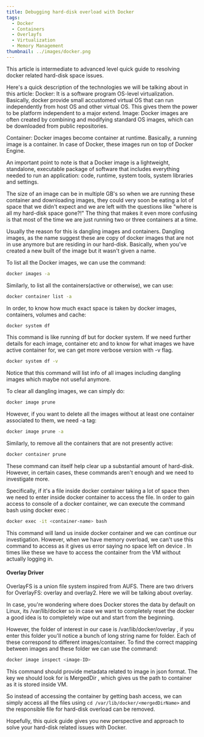 ```yaml
---
title: Debugging hard-disk overload with Docker
tags:
  - Docker
  - Containers
  - Overlayfs
  - Virtualization
  - Memory Management
thumbnail: ../images/docker.png
---
```

This article is intermediate to advanced level quick guide to resolving docker related hard-disk space issues.

Here's a quick description of the technologies we will be talking about in this article:
Docker: It is a software program OS-level virtualization. Basically, docker provide small accustomed virtual OS that can run independently from host OS and other virtual OS. This gives them the power to be platform independent to a major extend.
Image: Docker images are often created by combining and modifying standard OS images, which can be downloaded from public repositories.

Container: Docker images become container at runtime. Basically, a running image is a container. In case of Docker, these images run on top of Docker Engine.

An important point to note is that a Docker image is a lightweight, standalone, executable package of software that includes everything needed to run an application: code, runtime, system tools, system libraries and settings.

The size of an image can be in multiple GB's so when we are running these container and downloading images, they could very soon be eating a lot of space that we didn't expect and we are left with the questions like "where is all my hard-disk space gone?!" The thing that makes it even more confusing is that most of the time we are just running two or three containers at a time.

Usually the reason for this is dangling images and containers.
Dangling images, as the name suggest these are copy of docker images that are not in use anymore but are residing in our hard-disk. Basically, when you've created a new built of the image but it wasn't given a name.

To list all the Docker images, we can use the command:
```bash
docker images -a
```
Similarly, to list all the containers(active or otherwise), we can use:
```bash
docker container list -a
```
In order, to know how much exact space is taken by docker images, containers, volumes and cache:
```bash
docker system df
```

This command is like running df but for docker system. If we need further details for each image, container etc and to know for what images we have active container for, we can get more verbose version with -v flag.
```bash
docker system df -v
```
Notice that this command will list info of all images including dangling images which maybe not useful anymore.

To clear all dangling images, we can simply do:
```bash
docker image prune
```
However, if you want to delete all the images without at least one container associated to them, we need -a tag:
```bash
docker image prune -a
```
Similarly, to remove all the containers that are not presently active:
```bash
docker container prune
```
These command can itself help clear up a substantial amount of hard-disk. However, in certain cases, these commands aren't enough and we need to investigate more.

Specifically, if it's a file inside docker container taking a lot of space then we need to enter inside docker container to access the file. In order to gain access to console of a docker container, we can execute the command bash using docker exec :
```bash
docker exec -it <container-name> bash
```

This command will land us inside docker container and we can continue our investigation. However, when we have memory overload, we can't use this command to access as it gives us error saying no space left on device . In times like these we have to access the container from the VM without actually logging in.

#### Overlay Driver

OverlayFS is a union file system inspired from AUFS. There are two drivers for OverlayFS: overlay and overlay2. Here we will be talking about overlay.

In case, you're wondering where does Docker stores the data by default on Linux, its /var/lib/docker so in case we want to completely reset the docker a good idea is to completely wipe out and start from the beginning.

However, the folder of interest in our case is /var/lib/docker/overlay , if you enter this folder you'll notice a bunch of long string name for folder. Each of these correspond to different images/container. To find the correct mapping between images and these folder we can use the command:
```bash
docker image inspect <image-ID>
```
This command should provide metadata related to image in json format. The key we should look for is MergedDir , which gives us the path to container as it is stored inside VM.

So instead of accessing the container by getting bash access, we can simply access all the files using `cd /var/lib/docker/<mergedDirName>` and the responsible file for hard-disk overload can be removed.

Hopefully, this quick guide gives you new perspective and approach to solve your hard-disk related issues with Docker.